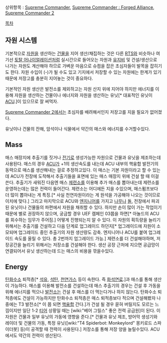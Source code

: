 상위항목 : [[Supreme Commander]], [[Supreme Commander : Forged Alliance]], [[Supreme Commander 2]]

[[목차]]
== 자원 시스템 ==
기본적으로 [[자원]]을 생산하는 [[건물]]을 지어 생산/채집하는 것은 다른 [[RTS]]와 비슷하나 여기선 [[토탈 어나이얼레이션]]처럼 실시간으로 들어오는 자원과 [[유지비]] 및 건설/생산으로 나가는 자원도 계산해야 하므로 가벼운 마음으로 슈컴을 잡은 초심자들이 발목을 잡히기도 한다. 자원 수입이 (-)가 될 수도 있고 기지에서 저장할 수 있는 자원에는 한계가 있기 때문에 저장고를 충분히 지어놓는 것이 중요하다.

기본적인 자원 생산은 발전소를 제외하고는 자원 산지 위에 지어야 하지만 에너지를 이용해 자원을 생산하는 건물이나 에너지와 자원을 생산하는 유닛[* 대표적인 유닛이 [[ACU]].]이 있으므로 잘 써먹자.

[[Supreme Commander 2]]에서는 초심자를 배려해서인지 저장고를 지을 필요가 없어졌다. 

유닛이나 건물의 잔해, 암석이나 식물에서 약간의 매스와 에너지를 수거할수있다.

== Mass ==
매스 매장지에 추출기를 짓거나 [[전기]]로 생성가능한 자원으로 건물과 유닛을 제조하는데 사용된다. 매스의 경우 [[ACU]]가 +1의 생산속도를 내는데 ACU 내부의 핵융합 발전기의 동력으로 매스를 생산해내는 걸로 추정하고있다. 이 매스는 기본 자원이라고 할 수 있는데 ACU가 전장에 도착해서 추출기들을 표면에 있는 매스 매장지 위에 건설 할 때 이걸 쓴다. 추출기가 새워진 다음엔 매스 [[제련소]]를 이용해 추가 매스를 뽑아내는데 제련소를 운영하는데는 많은 전력이 들어간다. 제련소는 어디에든 지을 수있으며, 매스펌프보다 더 많이 뽑아내는 게 특징.[* 사실 천연자원이라는 게 원석을 가공해야 나오는 것이므로 이치에 맞다.] 그리고 마지막으로 ACU와 [[엔지니어]]를 가지고 [[나무]]나 [[돌]], 전장에서 파괴된 유닛이나 건물들의 파편에서 자원을 채취할 수 있다. 하지만 손이 많이 가는 작업이기때문에 별로 권장하지 않으며, 궁금할 경우 UEF 캠페인 03쯤을 하면[* 아놀드의 ACU를 회수하는 임무가 주어짐.] 어떻게 진행되는지 알 수 있다. 이 자원의 획득량을 늘리기 위해서는 추출기를 건설하고 다음 단계로 업그레이드 하던지[* 업그레이드에 자원이 소모되며 업그레이드 중인 추출기의 자원 생산량도 감축. 엔지니어나 ACU를 붙여 업그레이드 속도를 올릴 수 있다. 총 2번까지 업그레이드 가능.] 제련소를 더 건설해야하며, 저장공간을 늘리기 위해서는 저장소를 건설해야 한다. 생산 공장 근처에 지으면 공급망이 연결되어서 유닛 생산하는데 드는 매스의 비용을 깎을수있다.

== Energy ==
[[탄화수소]] 퇴적층[* [[석유]], [[석탄]], [[천연가스]] 등이 속한다. 즉 [[화석연료]].]과 매스를 통해 생산이 가능하다. 매스를 이용해 발전소를 건설하는데 매스 추출기의 경우는 건설 후 가동을 위해 에너지를 먹으나 [[발전소]]는 건설 후 매스를 더 먹는다거나 하지 않는다. 탄화수소 퇴적층에도 건설이 가능하지만 탄화수소 퇴적층은 매스 퇴적층보다 적으며 건설해봤자 나중에는 T3 발전소[* 이 쯤 되면 [[핵융합]] 간다.]가 건설 될 경우 묻혀 버릴지도 모르는 느낌이지만 일단 1-2 [[티어]] 상황일 때는 [wiki:"베어 그릴스" 좋은 전력 공급원]이 된다. 이 자원은 건물과 일부 유닛의 가동에 영향을 준다.[* 건물과 유닛 제조, 방어막 생성기와 레이더 및 건물의 가동, 특정 유닛([wiki:"T4 Spiderbot: Monkeylord" 몽키로드 스파이더봇] 등)이 공격할 때 전력이 사용된다.] 저장소를 통해 저장 양을 늘릴수있다. ACU에서도 약간의 전력이 생산된다.

